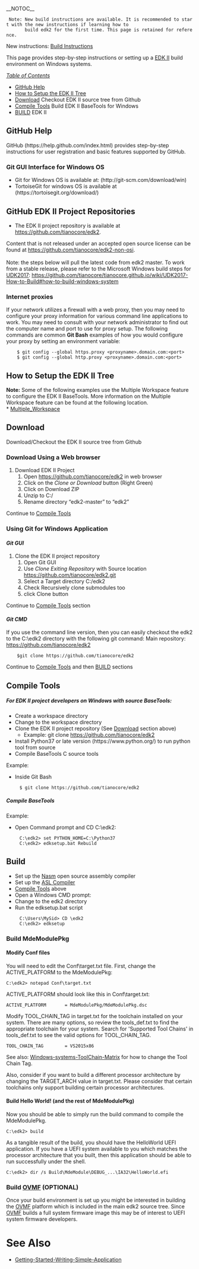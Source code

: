 __NOTOC__

  Note: New build instructions are available. It is recommended to start with the new instructions if learning how to
        build edk2 for the first time. This page is retained for reference.

New instructions: [[Build Instructions|Build Instructions]]

This page provides step-by-step instructions or setting up a [http://www.tianocore.org/edk2/ EDK II] build environment on Windows systems.

<u>''Table of Contents''</u>
* [[Windows-systems#github-help|GitHub Help]]
* [[Windows-systems#how-to-setup-the-edk-ii-tree| How to Setup the EDK II Tree]]
* [[Windows-systems#download| Download]]  Checkout EDK II source tree from Github
* [[Windows-systems#compile-tools |Compile Tools]] Build EDK II BaseTools for Windows
* [[Windows-systems#build | BUILD]] EDK II

==GitHub Help==

GitHub (https://help.github.com/index.html) provides step-by-step instructions for user registration and basic features supported by GitHub.

=== Git GUI Interface for Windows OS ===
* Git for Windows OS is available at: (http://git-scm.com/download/win)
* TortoiseGit for windows OS is available at (https://tortoisegit.org/download/)

=='''GitHub EDK II Project Repositories'''==

* The EDK II project repository is available at https://github.com/tianocore/edk2.

Content that is not released under an accepted open source license can be found at https://github.com/tianocore/edk2-non-osi.<br />
&nbsp;<br />
Note: the steps below will pull the latest code from edk2 master. To work from a stable release, please refer to the Microsoft Windows build steps for [[UDK2017]]: https://github.com/tianocore/tianocore.github.io/wiki/UDK2017-How-to-Build#how-to-build-windows-system

===Internet proxies===

If your network utilizes a firewall with a web proxy, then you may need to configure your proxy information for various command line applications to work.  You may need to consult with your network administrator to find out the computer name and port to use for proxy setup.  The following commands are common '''Git Bash''' examples of how you would configure your proxy by setting an environment variable:

<pre>
    $ git config --global https.proxy <proxyname>.domain.com:<port>
    $ git config --global http.proxy <proxyname>.domain.com:<port>
</pre>


=='''How to Setup the EDK II Tree'''==
'''Note:''' Some of the following examples use the Multiple Workspace feature to configure the EDK II BaseTools.  More information on the Multiple Workspace feature can be found at the following location. <BR>
* [[Multiple_Workspace]]

=='''Download'''==
Download/Checkout the EDK II source tree from Github
=== Download Using a Web browser ===

# Download EDK II Project
## Open https://github.com/tianocore/edk2 in web browser
## Click on the ''Clone or Download'' button (Right Green)
## Click on Download ZIP
## Unzip to C:/
## Rename directory “edk2-master” to “edk2”

Continue to [[Windows-systems#compile-tools |Compile Tools]]

=== Using '''Git for Windows''' Application ===
==== ''Git GUI''====
# Clone the EDK II project repository
## Open Git GUI
## Use ''Clone Exiting Repository'' with Source location https://github.com/tianocore/edk2.git
## Select a Target directory C:/edk2
## Check Recursively clone submodules too
## click Clone button

Continue to [[Windows-systems#compile-tools |Compile Tools]] section

==== ''Git CMD'' ====
If you use the command line version, then you can easily checkout the edk2 to the C:\edk2 directory with the following git command:
Main repository: https://github.com/tianocore/edk2
<pre>
    $git clone https://github.com/tianocore/edk2
</pre>

Continue to [[Windows-systems#compile-tools |Compile Tools]] and then [[Windows-systems#build | BUILD]] sections

=='''Compile Tools'''==
=====For EDK II project developers on Windows with source BaseTools:=====
*	Create a workspace directory
*	Change to the workspace directory
*	Clone the EDK II project repository (See [[Windows-systems#download| Download]] section above)
**	Example: git clone https://github.com/tianocore/edk2
* Install Python37 or late version (https://www.python.org/)  to run python tool from source
* Compile BaseTools C source tools
Example:
* Inside Git Bash
<pre>
     $ git clone https://github.com/tianocore/edk2
</pre>
=====Compile BaseTools=====
Example:
*Open Command prompt and CD C:\edk2:
<pre>
     C:\edk2> set PYTHON_HOME=C:\Python37
     C:\edk2> edksetup.bat Rebuild
</pre>


=='''Build'''==
* Set up the [[Nasm-Setup| Nasm]] open source assembly compiler
* Set up the [[Asl Setup| ASL Compiler]]
* [[Windows-systems#compile-tools |Compile Tools]] above
* Open a Windows CMD prompt:
* Change to the edk2 directory
* Run the edksetup.bat script

      C:\Users\MySid> CD \edk2
      C:\edk2> edksetup

===Build MdeModulePkg===


====Modify Conf files====

You will need to edit the Conf\target.txt file.  First, change the ACTIVE_PLATFORM to the MdeModulePkg:

<pre>
C:\edk2> notepad Conf\target.txt
</pre>

ACTIVE_PLATFORM should look like this in Conf\target.txt:

<pre>
ACTIVE_PLATFORM       = MdeModulePkg/MdeModulePkg.dsc
</pre>

Modify TOOL_CHAIN_TAG in target.txt for the toolchain installed on your system. There are many options, so review the tools_def.txt to find the appropriate toolchain for your system.  Search for 'Supported Tool Chains' in tools_def.txt to see the valid options for TOOL_CHAIN_TAG.
<pre>
TOOL_CHAIN_TAG        = VS2015x86
</pre>



See also: [[Windows-systems-ToolChain-Matrix]] for how to change the Tool Chain Tag.

Also, consider if you want to build a different processor architecture by changing the TARGET_ARCH value in target.txt.  Please consider that certain toolchains only support building certain processor architectures.

====Build Hello World!  (and the rest of MdeModulePkg)====

Now you should be able to simply run the build command to compile the MdeModulePkg.

<pre>
C:\edk2> build
</pre>

As a tangible result of the build, you should have the HelloWorld UEFI application.  If you have a UEFI system available to you which matches the processor architecture that you built, then this application should be able to run successfully under the shell.

<pre>
C:\edk2> dir /s Build\MdeModule\DEBUG_...\IA32\HelloWorld.efi
</pre>

===Build [[OVMF]] (OPTIONAL)===

Once your build environment is set up you might be interested in building the  [[OVMF]] platform which is included in the main edk2 source tree.  Since [[OVMF]] builds a full system firmware image this may be of interest to UEFI system firmware developers.

=See Also=
* [[Getting-Started-Writing-Simple-Application]]

<!-- [[Category:EDKII]] -->